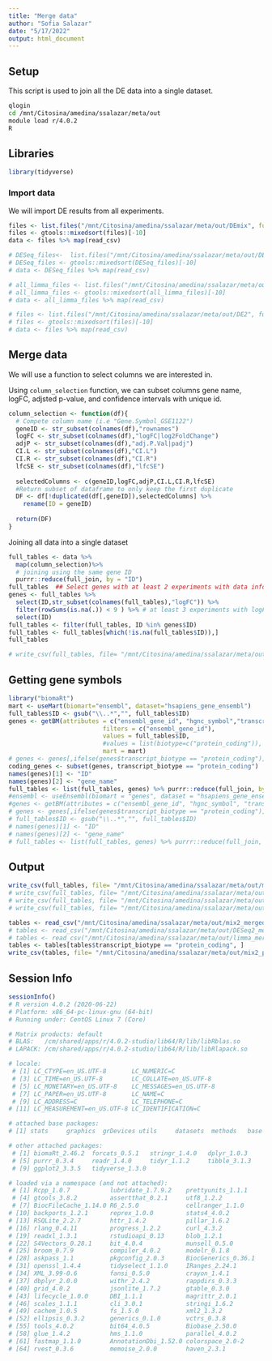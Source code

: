 ```yaml
---
title: "Merge data"
author: "Sofia Salazar"
date: "5/17/2022"
output: html_document
---
```


## Setup

This script is used to join all the DE data into a single dataset.

```bash
qlogin
cd /mnt/Citosina/amedina/ssalazar/meta/out
module load r/4.0.2
R
```

## Libraries

```r
library(tidyverse)
```

### Import data

We will import DE results from all experiments. 

```r
files <- list.files("/mnt/Citosina/amedina/ssalazar/meta/out/DEmix", full.names = T)
files <- gtools::mixedsort(files)[-10]
data <- files %>% map(read_csv)

# DESeq_files<-  list.files("/mnt/Citosina/amedina/ssalazar/meta/out/DE_DESeq2", full.names = T)
# DESeq_files <- gtools::mixedsort(DESeq_files)[-10]
# data <- DESeq_files %>% map(read_csv)

# all_limma_files <- list.files("/mnt/Citosina/amedina/ssalazar/meta/out/DE_limma", full.names = T)
# all_limma_files <- gtools::mixedsort(all_limma_files)[-10]
# data <- all_limma_files %>% map(read_csv)

# files <- list.files("/mnt/Citosina/amedina/ssalazar/meta/out/DE2", full.names = T)
# files <- gtools::mixedsort(files)[-10]
# data <- files %>% map(read_csv)
```

## Merge data

We will use a function to select columns we are interested in.

Using `column_selection` function, we can subset columns gene name,
logFC, adjsted p-value, and confidence intervals with unique id. 

```r
column_selection <- function(df){
  # Compete column name (i.e "Gene.Symbol_GSE1122")
  geneID <- str_subset(colnames(df),"rownames")
  logFC <- str_subset(colnames(df),"logFC|log2FoldChange")
  adjP <- str_subset(colnames(df),"adj.P.Val|padj")
  CI.L <- str_subset(colnames(df),"CI.L")
  CI.R <- str_subset(colnames(df),"CI.R")
  lfcSE <- str_subset(colnames(df),"lfcSE")
  
  selectedColumns <- c(geneID,logFC,adjP,CI.L,CI.R,lfcSE)
  #Return subset of dataframe to only keep the first duplicate
  DF <- df[!duplicated(df[,geneID]),selectedColumns] %>%
    rename(ID = geneID)
  
  return(DF)
}
```

Joining all data into a single dataset

```r
full_tables <- data %>% 
  map(column_selection)%>% 
  # joining using the same gene ID
  purrr::reduce(full_join, by = "ID") 
full_tables  ## Select genes with at least 2 experiments with data information
genes <- full_tables %>% 
  select(ID,str_subset(colnames(full_tables),"logFC")) %>%
  filter(rowSums(is.na(.)) < 9 ) %>% # at least 3 experiments with logFC (9/12 NA)
  select(ID)
full_tables <- filter(full_tables, ID %in% genes$ID)
full_tables <- full_tables[which(!is.na(full_tables$ID)),]
full_tables

# write_csv(full_tables, file= "/mnt/Citosina/amedina/ssalazar/meta/out/DEmix_mergedTables.csv")
```

## Getting gene symbols

```r
library("biomaRt")
mart <- useMart(biomart="ensembl", dataset="hsapiens_gene_ensembl")
full_tables$ID <- gsub("\\..*","", full_tables$ID)
genes <- getBM(attributes = c("ensembl_gene_id", "hgnc_symbol","transcript_biotype"), 
                          filters = c("ensembl_gene_id"), 
                          values = full_tables$ID,
                          #values = list(biotype=c("protein_coding")), 
                          mart = mart)
# genes <- genes[,ifelse(genes$transcript_biotype == "protein_coding")]
coding_genes <- subset(genes, transcript_biotype == "protein_coding")
names(genes)[1] <- "ID"
names(genes)[2] <- "gene_name"
full_tables <- list(full_tables, genes) %>% purrr::reduce(full_join, by = "ID") 
#ensembl <- useEnsembl(biomart = "genes", dataset = "hsapiens_gene_ensembl")
#genes <- getBM(attributes = c("ensembl_gene_id", "hgnc_symbol", "transcript_biotype"), filters = c("ensembl_gene_id"), values = full_tables$ID, mart = ensembl)
# genes <- genes[,ifelse(genes$transcript_biotype == "protein_coding")]
# full_tables$ID <- gsub("\\..*","", full_tables$ID)
# names(genes)[1] <- "ID"
# names(genes)[2] <- "gene_name"
# full_tables <- list(full_tables, genes) %>% purrr::reduce(full_join, by = "ID") 
```

## Output

```r
write_csv(full_tables, file= "/mnt/Citosina/amedina/ssalazar/meta/out/mix2_mergedTables_symbol.csv")
# write_csv(full_tables, file= "/mnt/Citosina/amedina/ssalazar/meta/out/DESeq2_mergedTables_symbol.csv")
# write_csv(full_tables, file= "/mnt/Citosina/amedina/ssalazar/meta/out/limma_mergedTables_symbol.csv")
# write_csv(full_tables, file= "/mnt/Citosina/amedina/ssalazar/meta/out/mergedTables_symbol.csv")
```

```r
tables <- read_csv("/mnt/Citosina/amedina/ssalazar/meta/out/mix2_mergedTables_symbol.csv")
# tables <- read_csv("/mnt/Citosina/amedina/ssalazar/meta/out/DESeq2_mergedTables_symbol.csv")
# tables <- read_csv("/mnt/Citosina/amedina/ssalazar/meta/out/limma_mergedTables_symbol.csv")
tables <- tables[tables$transcript_biotype == "protein_coding", ]
write_csv(tables, file= "/mnt/Citosina/amedina/ssalazar/meta/out/mix2_protein_coding.csv")
```


## Session Info

```r
sessionInfo()
# R version 4.0.2 (2020-06-22)
# Platform: x86_64-pc-linux-gnu (64-bit)
# Running under: CentOS Linux 7 (Core)

# Matrix products: default
# BLAS:   /cm/shared/apps/r/4.0.2-studio/lib64/R/lib/libRblas.so
# LAPACK: /cm/shared/apps/r/4.0.2-studio/lib64/R/lib/libRlapack.so

# locale:
 # [1] LC_CTYPE=en_US.UTF-8       LC_NUMERIC=C              
 # [3] LC_TIME=en_US.UTF-8        LC_COLLATE=en_US.UTF-8    
 # [5] LC_MONETARY=en_US.UTF-8    LC_MESSAGES=en_US.UTF-8   
 # [7] LC_PAPER=en_US.UTF-8       LC_NAME=C                 
 # [9] LC_ADDRESS=C               LC_TELEPHONE=C            
# [11] LC_MEASUREMENT=en_US.UTF-8 LC_IDENTIFICATION=C       

# attached base packages:
# [1] stats     graphics  grDevices utils     datasets  methods   base     

# other attached packages:
 # [1] biomaRt_2.46.2  forcats_0.5.1   stringr_1.4.0   dplyr_1.0.3    
 # [5] purrr_0.3.4     readr_1.4.0     tidyr_1.1.2     tibble_3.1.3   
 # [9] ggplot2_3.3.5   tidyverse_1.3.0

# loaded via a namespace (and not attached):
 # [1] Rcpp_1.0.7           lubridate_1.7.9.2    prettyunits_1.1.1   
 # [4] gtools_3.8.2         assertthat_0.2.1     utf8_1.2.2          
 # [7] BiocFileCache_1.14.0 R6_2.5.0             cellranger_1.1.0    
# [10] backports_1.2.1      reprex_1.0.0         stats4_4.0.2        
# [13] RSQLite_2.2.7        httr_1.4.2           pillar_1.6.2        
# [16] rlang_0.4.11         progress_1.2.2       curl_4.3.2          
# [19] readxl_1.3.1         rstudioapi_0.13      blob_1.2.1          
# [22] S4Vectors_0.28.1     bit_4.0.4            munsell_0.5.0       
# [25] broom_0.7.9          compiler_4.0.2       modelr_0.1.8        
# [28] askpass_1.1          pkgconfig_2.0.3      BiocGenerics_0.36.1 
# [31] openssl_1.4.4        tidyselect_1.1.0     IRanges_2.24.1      
# [34] XML_3.99-0.6         fansi_0.5.0          crayon_1.4.1        
# [37] dbplyr_2.0.0         withr_2.4.2          rappdirs_0.3.3      
# [40] grid_4.0.2           jsonlite_1.7.2       gtable_0.3.0        
# [43] lifecycle_1.0.0      DBI_1.1.1            magrittr_2.0.1      
# [46] scales_1.1.1         cli_3.0.1            stringi_1.6.2       
# [49] cachem_1.0.5         fs_1.5.0             xml2_1.3.2          
# [52] ellipsis_0.3.2       generics_0.1.0       vctrs_0.3.8         
# [55] tools_4.0.2          bit64_4.0.5          Biobase_2.50.0      
# [58] glue_1.4.2           hms_1.1.0            parallel_4.0.2      
# [61] fastmap_1.1.0        AnnotationDbi_1.52.0 colorspace_2.0-2    
# [64] rvest_0.3.6          memoise_2.0.0        haven_2.3.1
```

